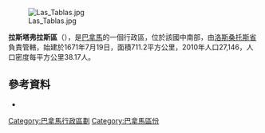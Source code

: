 [[Image:Las_Tablas.jpg|right]]

'''拉斯塔弗拉斯區'''（{{lang-es|Distrito de Las Tablas}}），是[[巴拿馬|巴拿馬]]的一個行政區，位於該國中南部，由[[洛斯桑托斯省|洛斯桑托斯省]]負責管轄，始建於1671年7月19日，面積711.2平方公里，2010年人口27,146，人口密度每平方公里38.17人。

{{Coord|7|46|N|80|17|W|region:PA-7_type:adm2nd|display=title}}

==參考資料==
*{{cite web|url=http://www.statoids.com/ypa.html|title=Districts of Panama|publisher=Statoids|accessdate=April 12, 2009|archive-date=2011-09-29|archive-url=https://web.archive.org/web/20110929221316/http://www.statoids.com/ypa.html|dead-url=no}}

{{巴拿馬區份}}

{{Los Santos Province}}

[[Category:巴拿馬行政區劃|Category:巴拿馬行政區劃]]
[[Category:巴拿馬區份|Category:巴拿馬區份]]


{{Panama-geo-stub}}